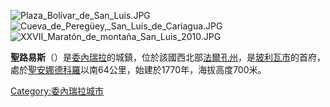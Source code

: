 {{coord|11|7|16|N|69|41|1|W|type:city|display=title}}
[[Image:Plaza_Bolívar_de_San_Luis.JPG|thumb]]
[[Image:Cueva_de_Peregüey,_San_Luis_de_Cariagua.JPG|thumb]]
[[Image:XXVII_Maratón_de_montaña_San_Luis_2010.JPG|thumb]]

'''聖路易斯'''（{{lang-es|San Luis}}）是[[委內瑞拉|委內瑞拉]]的城鎮，位於該國西北部[[法爾孔州|法爾孔州]]，是[[玻利瓦市_(法爾孔州)|玻利瓦市]]的首府，處於[[聖安娜德科羅|聖安娜德科羅]]以南64公里，始建於1770年，海拔高度700米。

{{Venezuela-geo-stub}}
[[Category:委內瑞拉城市|Category:委內瑞拉城市]]